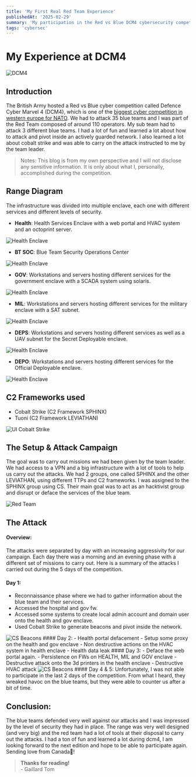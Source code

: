 ```yaml
---
title: 'My First Real Red Team Experience'
publishedAt: '2025-02-29'
summary: 'My participation in the Red vs Blue DCM4 cybersecurity competition hosted by the british army.'
tags: 'cybersec'
---
```



# My Experience at DCM4

<img src="/images/DCM4.jpg" alt="DCM4"/>


## Introduction

The British Army hosted a Red vs Blue cyber competition called Defence Cyber Marvel 4 (DCM4), which is one of the [biggest cyber competition in western europe for NATO](https://www.army.mod.uk/news/global-cyber-competition-secures-and-strengthens-key-relationships/).
We had to attack 35 blue teams and I was part of the Red Team composed of around 110 operators. My sub team had to attack 3 different blue teams.
I had a lot of fun and learned a lot about how to attack and pivot inside an actively guarded network.
I also learned a lot about cobalt strike and was able to carry on the attack instructed to me by the team leader. 
> Notes: 
    This blog is from my own perspective and I will not disclose any sensitive information.
        It is only about what I, personally, accomplished during the competition.
## Range Diagram

The infrastructure was divided into multiple enclave, each one with different services and different levels of security.

- __Health__: Health Services Enclave with a web portal and HVAC system and an octoprint server. 
<img src="/images/health_enclave.PNG" alt="Health Enclave"/>

- __BT SOC__: Blue Team Security Operations Center
<img src="/images/BT_SOC.PNG" alt="Health Enclave"/>

- __GOV__: Workstations and servers hosting different services for the government enclave with a SCADA system using solaris.
<img src="/images/gov_enclave.PNG" alt="Health Enclave"/>


- __MIL__: Workstations and servers hosting different services for the military enclave with a SAT subnet. 
<img src="/images/mil_enclave.PNG" alt="Health Enclave"/>

- __DEPS__: Workstations and servers hosting different services as well as a UAV subnet for the Secret Deployable enclave.
<img src="/images/deps_enclave.PNG" alt="Health Enclave"/>

- __DEPO__: Workstations and servers hosting different services for the Official Deployable enclave.
<img src="/images/depo_enclave.PNG" alt="Health Enclave"/>

## C2 Frameworks used

- Cobalt Strike (C2 Framework SPHINX) 
- Tuoni (C2 Framework LEVIATHAN)

<img src="/images/UI_CS.png" alt="UI Cobalt Strike"/>


## The Setup & Attack Campaign

The goal was to carry out missions we had been given by the team leader.  
We had access to a VPN and a big infrastructure with a lot of tools to help us carry out the attacks.
We had 2 groups, one called SPHINX and the other LEVIATHAN, using different TTPs and C2 frameworks.
I was assigned to the SPHINX group using CS. Their main goal was to act as an hacktivist group and disrupt or deface the services of the blue team.

<img src="/images/ISA_DCM4.png" alt="Red Team"/>

## The Attack

#### Overview:
The attacks were separated by day with an increasing aggressivity for our campaign.
Each day there was a morning and an evening phase with a different set of missions to carry out.
Here is a summary of the attacks I carried out during the 5 days of the competition.
#### Day 1:
- Reconnaissance phase where we had to gather information about the blue team and their services.
- Accessed the hospital and gov fw.
- Accessed some systems to create local admin account and domain user onto the health and gov enclave. 
- Used Cobalt Strike to generate beacons and pivot inside the network.

<img src="/images/CSMailPersistence.png" alt="CS Beacons"/>
#### Day 2:
- Health portal defacement
- Setup some proxy on the health and gov enclave 
- Non destructive actions on the HVAC system in health enclave 
- Health data leak 
#### Day 3:
- Deface the web portal again.
- Persistence on FWs on HEALTH, MIL and GOV enclave
- Destructive attack onto the 3d printers in the health enclave
- Destructive HVAC attack
<img src="/images/InitialEntryMail.png" alt="CS Beacons"/>
#### Day 4 & 5:
Unfortunately, I was not able to participate in the last 2 days of the competition.
From what I heard, they wreaked havoc on the blue teams, but they were able to counter us after a bit of time.


## Conclusion: 

The blue teams defended very well against our attacks and I was impressed by the level of security they had in place.
The range was very well designed (and very big) and the red team had a lot of tools at their disposal to carry
out the attacks. I had a ton of fun and learned a lot during dcm4, I am looking forward to the next edition and hope to be able to participate again.<br/> Sending love from Canada🍁! 
<br/>
> __Thanks for reading!__ <br/> - Gaillard Tom